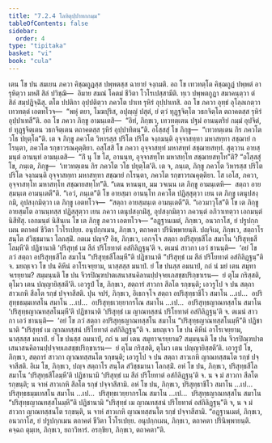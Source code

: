 ```yaml
---
title: "7.2.4 โลหิตุปฺปาทกกมฺม"
tableOfContents: false
sidebar:
  order: 4
type: "tipitaka"
basket: "vi"
book: "cula"
---
```



<DynamicBreadcrumb />

<Division number="341" book="cula">

<Paragraph number="1544" book="cula">
เตน โข ปน สมเยน ภควา คิชฺฌกูฏสฺส ปพฺพตสฺส ฉายายํ จงฺกมติ. อถ โข เทวทตฺโต คิชฺฌกูฏํ ปพฺพตํ อารุหิตฺวา มหติํ สิลํ ปวิชฺฌิ—  อิมาย สมณํ โคตมํ ชีวิตา โวโรเปสฺสามีติ. ทฺเว ปพฺพตกูฏา สมาคนฺตฺวา ตํ สิลํ สมฺปฏิจฺฉิํสุ. ตโต ปปติกา อุปฺปติตฺวา ภควโต ปาเท รุหิรํ อุปฺปาเทสิ. อถ โข ภควา อุทฺธํ อุโลฺลเกตฺวา เทวทตฺตํ เอตทโวจ—  “พหุํ ตยา, โมฆปุริส, อปุญฺญํ ปสุตํ, ยํ ตฺวํ ทุฏฺฐจิตฺโต วธกจิตฺโต ตถาคตสฺส รุหิรํ อุปฺปาเทสี”ติ. อถ โข ภควา ภิกฺขู อามนฺเตสิ—  “อิทํ, ภิกฺขเว, เทวทตฺเตน ปฐมํ อานนฺตริยํ กมฺมํ อุปจิตํ, ยํ ทุฏฺฐจิตฺเตน วธกจิตฺเตน ตถาคตสฺส รุหิรํ อุปฺปาทิตนฺ”ติ.
</Paragraph>

<Paragraph number="1545" book="cula">
อโสฺสสุํ โข ภิกฺขู—  “เทวทตฺเตน กิร ภควโต วโธ ปยุตฺโต”ติ. เต จ ภิกฺขู ภควโต วิหารสฺส ปริโต ปริโต จงฺกมนฺติ อุจฺจาสทฺทา มหาสทฺทา สชฺฌายํ กโรนฺตา, ภควโต รกฺขาวรณคุตฺติยา. อสฺโสสิ โข ภควา อุจฺจาสทฺทํ มหาสทฺทํ สชฺฌายสทฺทํ. สุตฺวาน อายสฺมนฺตํ อานนฺทํ อามนฺเตสิ—  “กิํ นุ โข โส, อานนฺท, อุจฺจาสทฺโท มหาสทฺโท สชฺฌายสทฺโท”ติ? “อโสฺสสุํ โข, ภนฺเต, ภิกฺขู—  ‘เทวทตฺเตน กิร ภควโต วโธ ปยุตฺโต’ติ. เต จ, ภนฺเต, ภิกฺขู ภควโต วิหารสฺส ปริโต ปริโต จงฺกมนฺติ อุจฺจาสทฺทา มหาสทฺทา สชฺฌายํ กโรนฺตา, ภควโต รกฺขาวรณคุตฺติยา. โส เอโส, ภควา, อุจฺจาสทฺโท มหาสทฺโท สชฺฌายสทฺโท”ติ. “เตน หานนฺท, มม วจเนน เต ภิกฺขู อามนฺเตหิ—  สตฺถา อายสฺมนฺเต อามนฺเตตี”ติ. “เอวํ, ภนฺเต”ติ โข อายสฺมา อานนฺโท ภควโต ปฏิสฺสุตฺวา เยน เต ภิกฺขู เตนุปสงฺกมิ, อุปสงฺกมิตฺวา เต ภิกฺขู เอตทโวจ—  “สตฺถา อายสฺมนฺเต อามนฺเตตี”ติ. “เอวมาวุโส”ติ โข เต ภิกฺขู อายสฺมโต อานนฺทสฺส ปฏิสฺสุตฺวา เยน ภควา เตนุปสงฺกมิํสุ, อุปสงฺกมิตฺวา ภควนฺตํ อภิวาเทตฺวา เอกมนฺตํ นิสีทิํสุ. เอกมนฺตํ นิสินฺเน โข เต ภิกฺขู ภควา เอตทโวจ—
</Paragraph>

<Paragraph number="1546" book="cula">
“อฏฺฐานเมตํ, ภิกฺขเว, อนวกาโส, ยํ ปรูปกฺกเมน ตถาคตํ ชีวิตา โวโรเปยฺย. อนุปกฺกเมน, ภิกฺขเว, ตถาคตา ปรินิพฺพายนฺติ.
</Paragraph>

<Paragraph number="1547" book="cula">
ปญฺจิเม, ภิกฺขเว, สตฺถาโร สนฺโต สํวิชฺชมานา โลกสฺมิํ. กตเม ปญฺจ? อิธ, ภิกฺขเว, เอกจฺโจ สตฺถา อปริสุทฺธสีโล สมาโน ‘ปริสุทฺธสีโลมฺหี’ติ ปฏิชานาติ ‘ปริสุทฺธํ เม สีลํ ปริโยทาตํ อสํกิลิฏฺฐนฺ’ติ จ. ตเมนํ สาวกา เอวํ ชานนฺติ—  ‘อยํ โข ภวํ สตฺถา อปริสุทฺธสีโล สมาโน “ปริสุทฺธสีโลมฺหี”ติ ปฏิชานาติ “ปริสุทฺธํ เม สีลํ ปริโยทาตํ อสํกิลิฏฺฐนฺ”ติ จ. มยญฺเจว โข ปน คิหีนํ อาโรเจยฺยาม, นาสฺสสฺส มนาปํ. ยํ โข ปนสฺส อมนาปํ, กถํ นํ มยํ เตน สมุทาจเรยฺยาม? สมฺมนฺนติ โข ปน จีวรปิณฺฑปาตเสนาสนคิลานปฺปจฺจยเภสชฺชปริกฺขาเรน—  ยํ ตุโม กริสฺสติ, ตุโมว เตน ปญฺญายิสฺสตี’ติ. เอวรูปํ โข, ภิกฺขเว, สตฺถารํ สาวกา สีลโต รกฺขนฺติ; เอวรูโป จ ปน สตฺถา สาวเกหิ สีลโต รกฺขํ ปจฺจาสีสติ.
</Paragraph>

<Paragraph number="1548" book="cula">
ปุน จปรํ, ภิกฺขเว, อิเธกจฺโจ สตฺถา อปริสุทฺธาชีโว สมาโน …เป…  อปริสุทฺธธมฺมเทสโน สมาโน …เป…  อปริสุทฺธเวยฺยากรโณ สมาโน …เป…  อปริสุทฺธญาณทสฺสโน สมาโน ‘ปริสุทฺธญาณทสฺสโนมฺหี’ติ ปฏิชานาติ ‘ปริสุทฺธํ เม ญาณทสฺสนํ ปริโยทาตํ อสํกิลิฏฺฐนฺ’ติ จ. ตเมนํ สาวกา เอวํ ชานนฺติ—  ‘อยํ โข ภวํ สตฺถา อปริสุทฺธญาณทสฺสโน สมาโน “ปริสุทฺธญาณทสฺสโนมฺหี”ติ ปฏิชานาติ “ปริสุทฺธํ เม ญาณทสฺสนํ ปริโยทาตํ อสํกิลิฏฺฐนฺ”ติ จ. มยญฺเจว โข ปน คิหีนํ อาโรเจยฺยาม, นาสฺสสฺส มนาปํ. ยํ โข ปนสฺส อมนาปํ, กถํ น มยํ เตน สมุทาจเรยฺยาม? สมฺมนฺนติ โข ปน จีวรปิณฺฑปาตเสนาสนคิลานปฺปจฺจยเภสชฺชปริกฺขาเรน—  ยํ ตุโม กริสฺสติ, ตุโมว เตน ปญฺญายิสฺสตี’ติ. เอวรูปํ โข, ภิกฺขเว, สตฺถารํ สาวกา ญาณทสฺสนโต รกฺขนฺติ; เอวรูโป จ ปน สตฺถา สาวเกหิ ญาณทสฺสนโต รกฺขํ ปจฺจาสีสติ. อิเม โข, ภิกฺขเว, ปญฺจ สตฺถาโร สนฺโต สํวิชฺชมานา โลกสฺมิํ.
</Paragraph>

<Paragraph number="1549" book="cula">
อหํ โข ปน, ภิกฺขเว, ปริสุทฺธสีโล สมาโน ‘ปริสุทฺธสีโลมฺหี’ติ ปฏิชานามิ ‘ปริสุทฺธํ เม สีลํ ปริโยทาตํ อสํกิลิฏฺฐนฺ’ติ จ. น จ มํ สาวกา สีลโต รกฺขนฺติ; น จาหํ สาวเกหิ สีลโต รกฺขํ ปจฺจาสีสามิ. อหํ โข ปน, ภิกฺขเว, ปริสุทฺธาชีโว สมาโน …เป…  ปริสุทฺธธมฺมเทสโน สมาโน …เป…  ปริสุทฺธเวยฺยากรโณ สมาโน …เป…  ปริสุทฺธญาณทสฺสโน สมาโน “ปริสุทฺธญาณทสฺสโนมฺหี”ติ ปฏิชานามิ “ปริสุทฺธํ เม ญาณทสฺสนํ ปริโยทาตํ อสํกิลิฏฺฐนฺ”ติ จ, น จ มํ สาวกา ญาณทสฺสนโต รกฺขนฺติ, น จาหํ สาวเกหิ ญาณทสฺสนโต รกฺขํ ปจฺจาสีสามิ. “อฏฺฐานเมตํ, ภิกฺขเว, อนวกาโส, ยํ ปรูปกฺกเมน ตถาคตํ ชีวิตา โวโรเปยฺย. อนุปกฺกเมน, ภิกฺขเว, ตถาคตา ปรินิพฺพายนฺติ. คจฺฉถ ตุมฺเห, ภิกฺขเว, ยถาวิหารํ. อรกฺขิยา, ภิกฺขเว, ตถาคตา”ติ.
</Paragraph>
</Division>